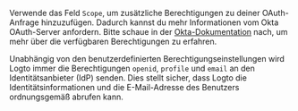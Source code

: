 Verwende das Feld `Scope`, um zusätzliche Berechtigungen zu deiner OAuth-Anfrage hinzuzufügen. Dadurch kannst du mehr Informationen vom Okta OAuth-Server anfordern. Bitte schaue in der [Okta-Dokumentation](https://developer.okta.com/docs/reference/api/oidc/#scopes) nach, um mehr über die verfügbaren Berechtigungen zu erfahren.

Unabhängig von den benutzerdefinierten Berechtigungseinstellungen wird Logto immer die Berechtigungen `openid`, `profile` und `email` an den Identitätsanbieter (IdP) senden. Dies stellt sicher, dass Logto die Identitätsinformationen und die E-Mail-Adresse des Benutzers ordnungsgemäß abrufen kann.
